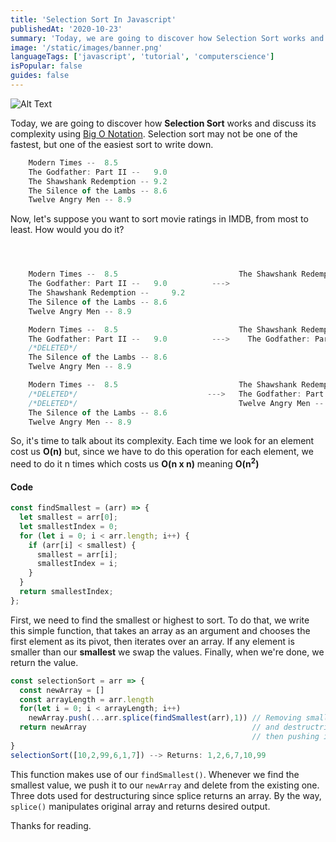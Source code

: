 ```yaml
---
title: 'Selection Sort In Javascript'
publishedAt: '2020-10-23'
summary: 'Today, we are going to discover how Selection Sort works and discuss its complexity using Big O Notat... Tagged with javascript, datastructures, computerscience, typescript.'
image: '/static/images/banner.png'
languageTags: ['javascript', 'tutorial', 'computerscience']
isPopular: false
guides: false
---
```


![Alt Text](/static/images/selection-sort-in-javascript/selection.webp)

Today, we are going to discover how **Selection Sort** works and discuss its complexity using [Big O Notation](https://en.wikipedia.org/wiki/Big_O_notation). Selection sort may not be one of the fastest, but one of the easiest sort to write down.

```javascript
    Modern Times --  8.5
    The Godfather: Part II --	9.0
    The Shawshank Redemption -- 9.2
    The Silence of the Lambs -- 8.6
    Twelve Angry Men -- 8.9
```

Now, let's suppose you want to sort movie ratings in IMDB, from most to least. How would you do it?

```javascript



    Modern Times --  8.5                           The Shawshank Redemption -- 	9.2
    The Godfather: Part II --	9.0          --->
    The Shawshank Redemption -- 	9.2
    The Silence of the Lambs -- 8.6
    Twelve Angry Men -- 8.9

    Modern Times --  8.5                           The Shawshank Redemption -- 	9.2
    The Godfather: Part II --	9.0          --->    The Godfather: Part II --	9.0
    /*DELETED*/
    The Silence of the Lambs -- 8.6
    Twelve Angry Men -- 8.9

    Modern Times --  8.5                           The Shawshank Redemption -- 	9.2
    /*DELETED*/                             --->   The Godfather: Part II --	9.0
    /*DELETED*/                                    Twelve Angry Men -- 8.9
    The Silence of the Lambs -- 8.6
    Twelve Angry Men -- 8.9
```

So, it's time to talk about its complexity. Each time we look for an element cost us **O(n)** but, since we have to do this operation for each element, we need to do it n times which costs us **O(n x n)** meaning **O(n<sup>2</sup>)**

#### Code

```javascript
const findSmallest = (arr) => {
  let smallest = arr[0];
  let smallestIndex = 0;
  for (let i = 0; i < arr.length; i++) {
    if (arr[i] < smallest) {
      smallest = arr[i];
      smallestIndex = i;
    }
  }
  return smallestIndex;
};
```

First, we need to find the smallest or highest to sort. To do that, we write this simple function, that takes an array as an argument and chooses the first element as its pivot, then iterates over an array. If any element is smaller than our **smallest** we swap the values. Finally, when we're done, we return the value.

```javascript
const selectionSort = arr => {
  const newArray = []
  const arrayLength = arr.length
  for(let i = 0; i < arrayLength; i++)
    newArray.push(...arr.splice(findSmallest(arr),1)) // Removing smallest from the array
  return newArray                                     // and destructring it since splice returns an array.
                                                      // then pushing it into our sorted array.
}
selectionSort([10,2,99,6,1,7]) --> Returns: 1,2,6,7,10,99
```

This function makes use of our <code>findSmallest()</code>. Whenever we find the smallest value, we push it to our <code>newArray</code> and delete from the existing one. Three dots used for destructuring since splice returns an array. By the way, <code>splice()</code> manipulates original array and returns desired output.

Thanks for reading.
